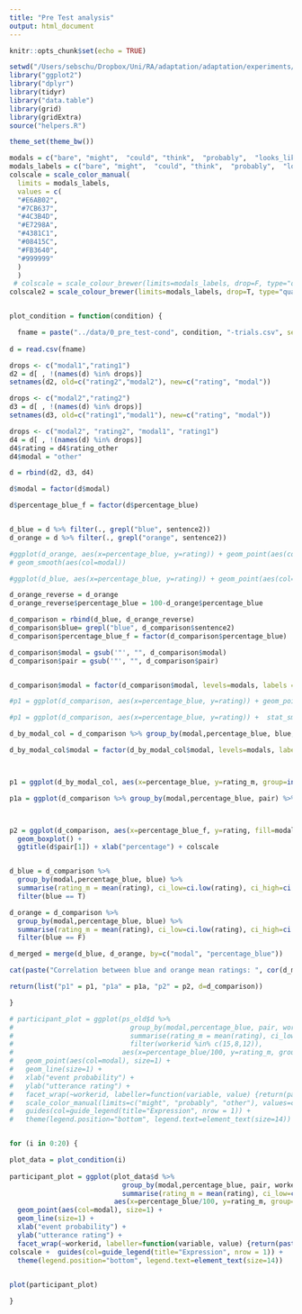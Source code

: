 ```yaml
---
title: "Pre Test analysis"
output: html_document
---
```


```r
knitr::opts_chunk$set(echo = TRUE)
```

```r

setwd("/Users/sebschu/Dropbox/Uni/RA/adaptation/adaptation/experiments/0_pre_test/analysis/")
library("ggplot2")
library("dplyr")
library(tidyr)
library("data.table")
library(grid)
library(gridExtra)
source("helpers.R")

theme_set(theme_bw())

modals = c("bare", "might",  "could", "think",  "probably",  "looks_like", "bare_not", "other")
modals_labels = c("bare", "might",  "could", "think",  "probably",  "looks like", "bare not", "other")
colscale = scale_color_manual(
  limits = modals_labels,
  values = c(
  "#E6AB02",
  "#7CB637",
  "#4C3B4D",
  "#E7298A",
  "#4381C1",
  "#08415C",
  "#FB3640",
  "#999999"
  )
  )
 # colscale = scale_colour_brewer(limits=modals_labels, drop=F, type="qual", palette="Dark2")
colscale2 = scale_colour_brewer(limits=modals_labels, drop=T, type="qual", palette="Dark2")



```

```r

plot_condition = function(condition) {

  fname = paste("../data/0_pre_test-cond", condition, "-trials.csv", sep="")
  
d = read.csv(fname)

drops <- c("modal1","rating1")
d2 = d[ , !(names(d) %in% drops)]
setnames(d2, old=c("rating2","modal2"), new=c("rating", "modal"))

drops <- c("modal2","rating2")
d3 = d[ , !(names(d) %in% drops)]
setnames(d3, old=c("rating1","modal1"), new=c("rating", "modal"))

drops <- c("modal2", "rating2", "modal1", "rating1")
d4 = d[ , !(names(d) %in% drops)]
d4$rating = d4$rating_other
d4$modal = "other"

d = rbind(d2, d3, d4)

d$modal = factor(d$modal)

d$percentage_blue_f = factor(d$percentage_blue)


d_blue = d %>% filter(., grepl("blue", sentence2))
d_orange = d %>% filter(., grepl("orange", sentence2))

#ggplot(d_orange, aes(x=percentage_blue, y=rating)) + geom_point(aes(col=modal)) +
# geom_smooth(aes(col=modal))

#ggplot(d_blue, aes(x=percentage_blue, y=rating)) + geom_point(aes(col=modal)) +  geom_smooth(aes(col=modal))

d_orange_reverse = d_orange
d_orange_reverse$percentage_blue = 100-d_orange$percentage_blue

d_comparison = rbind(d_blue, d_orange_reverse)
d_comparison$blue= grepl("blue", d_comparison$sentence2)
d_comparison$percentage_blue_f = factor(d_comparison$percentage_blue)

d_comparison$modal = gsub('"', "", d_comparison$modal)
d_comparison$pair = gsub('"', "", d_comparison$pair)


d_comparison$modal = factor(d_comparison$modal, levels=modals, labels = modals_labels, ordered = T)

#p1 = ggplot(d_comparison, aes(x=percentage_blue, y=rating)) + geom_point(aes(col=modal)) +  stat_smooth(aes(col=modal, fill=modal),  method = 'loess', geom="area", alpha=0.5) + ggtitle(d$pair[1]) + xlab("percentage") 

#p1 = ggplot(d_comparison, aes(x=percentage_blue, y=rating)) +  stat_smooth(aes(col=modal, fill=modal),  method = 'loess', geom="area", alpha=0.5) + ggtitle(d$pair[1]) + xlab("percentage") 

d_by_modal_col = d_comparison %>% group_by(modal,percentage_blue, blue, pair) %>% summarise(rating_m = mean(rating), ci_low=ci.low(rating), ci_high=ci.high(rating))

d_by_modal_col$modal = factor(d_by_modal_col$modal, levels=modals, labels = modals_labels, ordered = T)



p1 = ggplot(d_by_modal_col, aes(x=percentage_blue, y=rating_m, group=interaction(modal, blue), col=modal, linetype=blue)) + geom_point(aes(col=modal)) + geom_line() + xlab("percentage") +   geom_errorbar(aes(ymin=rating_m-ci_low, ymax=rating_m+ci_high), width=.1) + facet_wrap(~pair) + colscale

p1a = ggplot(d_comparison %>% group_by(modal,percentage_blue, pair) %>% summarise(rating_m = mean(rating), ci_low=ci.low(rating), ci_high=ci.high(rating)), aes(x=percentage_blue, y=rating_m, group=modal, col=modal)) + geom_point(aes(col=modal), size=1) + geom_line(size=1) + xlab("percentage") +   geom_errorbar(aes(ymin=rating_m-ci_low, ymax=rating_m+ci_high), width=5, size=1) + ylab("mean rating") + facet_wrap(~pair) + colscale   + guides(col=guide_legend(title="Expression", nrow = 1)) + theme(legend.position="bottom", legend.text=element_text(size=14))



p2 = ggplot(d_comparison, aes(x=percentage_blue_f, y=rating, fill=modal)) + 
  geom_boxplot() +
  ggtitle(d$pair[1]) + xlab("percentage") + colscale


d_blue = d_comparison %>% 
  group_by(modal,percentage_blue, blue) %>% 
  summarise(rating_m = mean(rating), ci_low=ci.low(rating), ci_high=ci.high(rating)) %>% 
  filter(blue == T)

d_orange = d_comparison %>% 
  group_by(modal,percentage_blue, blue) %>% 
  summarise(rating_m = mean(rating), ci_low=ci.low(rating), ci_high=ci.high(rating)) %>% 
  filter(blue == F)

d_merged = merge(d_blue, d_orange, by=c("modal", "percentage_blue"))

cat(paste("Correlation between blue and orange mean ratings: ", cor(d_merged$rating_m.x, d_merged$rating_m.y), "\n\n"))

return(list("p1" = p1, "p1a" = p1a, "p2" = p2, d=d_comparison))

}

```



```r


# participant_plot = ggplot(ps_old$d %>% 
#                             group_by(modal,percentage_blue, pair, workerid) %>% 
#                             summarise(rating_m = mean(rating), ci_low=ci.low(rating), ci_high=ci.high(rating)) %>% 
#                             filter(workerid %in% c(15,8,12)), 
#                           aes(x=percentage_blue/100, y=rating_m, group=modal, col=modal)) + 
#   geom_point(aes(col=modal), size=1) + 
#   geom_line(size=1) + 
#   xlab("event probability") + 
#   ylab("utterance rating") + 
#   facet_wrap(~workerid, labeller=function(variable, value) {return(paste("Subject", value))}) + 
#   scale_color_manual(limits=c("might", "probably", "other"), values=c("#7CB637", "#3885B4", "#999999"))+
#   guides(col=guide_legend(title="Expression", nrow = 1)) + 
#   theme(legend.position="bottom", legend.text=element_text(size=14))


for (i in 0:20) {

plot_data = plot_condition(i)  
  
participant_plot = ggplot(plot_data$d %>% 
                            group_by(modal,percentage_blue, pair, workerid) %>% 
                            summarise(rating_m = mean(rating), ci_low=ci.low(rating), ci_high=ci.high(rating)), 
                          aes(x=percentage_blue/100, y=rating_m, group=modal, col=modal)) + 
  geom_point(aes(col=modal), size=1) + 
  geom_line(size=1) + 
  xlab("event probability") + 
  ylab("utterance rating") + 
  facet_wrap(~workerid, labeller=function(variable, value) {return(paste("Subject", value))}, ncol=7) + 
colscale +  guides(col=guide_legend(title="Expression", nrow = 1)) + 
  theme(legend.position="bottom", legend.text=element_text(size=14))
  

plot(participant_plot)

}

```